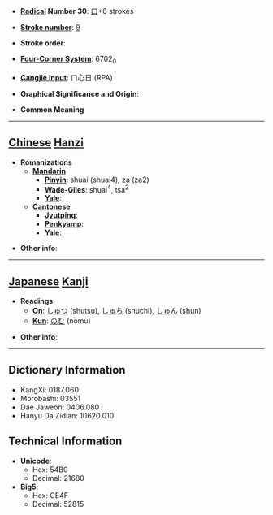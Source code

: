 * '''[[Wiktionary:Chinese radical index| Radical]] Number 30''': [[Wiktionary:Chinese radical index 口|口]]+6 strokes

* '''[[Wiktionary:Chinese total strokes index|Stroke number]]''': [[Wiktionary:Chinese total strokes index 9|9]]

* '''Stroke order''': 

* '''[[Wiktionary:Chinese four corner index|Four-Corner System]]''': 6702<sub>0</sub>

* '''[[Wiktionary:Chinese Cangjie index|Cangjie input]]''': 口心日 (RPA)

* '''Graphical Significance and Origin''': 

* '''Common Meaning'''

----

== [[Chinese]] [[Hanzi]] ==

* '''Romanizations'''
** '''[[Mandarin]]'''
*** '''[[Pinyin]]''': shuài (shuai4), zá (za2)
*** '''[[Wade-Giles]]''': shuai<sup>4</sup>, tsa<sup>2</sup>
*** '''[[Yale]]''': 
** '''[[Cantonese]]'''
*** '''[[Jyutping]]''':
*** '''[[Penkyamp]]''': 
*** '''[[Yale]]''': 

* '''Other info''': 

----

== [[Japanese]] [[Kanji]] ==

* '''Readings'''
** '''[[On]]''': [[しゅつ]] (shutsu), [[しゅち]] (shuchi), [[しゅん]] (shun)
** '''[[Kun]]''': [[のむ]] (nomu)

* '''Other info''':  

----

== Dictionary Information ==

* KangXi: 0187.060
* Morobashi: 03551
* Dae Jaweon: 0406.080
* Hanyu Da Zidian: 10620.010

== Technical Information ==

* '''Unicode''':
** Hex: 54B0
** Decimal: 21680
* '''Big5''':
** Hex: CE4F
** Decimal: 52815